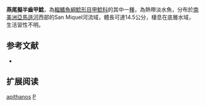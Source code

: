 {{Speciesbox
| name = 燕尾擬半齒甲鯰
| image = 
| image_width = 250px
| image_caption = 
| status = NE
| status_system = IUCN3.1
| genus = Pseudohemiodon
| species = apithanos
| authority = [[Isbrücker_&_Nijssen|Isbrücker & Nijssen]], 1978
| synonyms = 
}}

'''燕尾擬半齒甲鯰'''，為[[輻鰭魚綱|輻鰭魚綱]][[鯰形目|鯰形目]][[甲鯰科|甲鯰科]]的其中一[[種|種]]，為熱帶淡水魚，分布於[[南美洲|南美洲]][[亞馬遜河|亞馬遜河]]西部的San Miquel河流域，體長可達14.5公分，棲息在底層水域，生活習性不明。
==参考文献==
*{{FishBase_species|genus=Pseudohemiodon|species=apithanos|year=2014|month=11}}

== 扩展阅读 ==
{{refbegin}}
{{wikispecies-inline|Pseudohemiodon apithanos|燕尾擬半齒甲鯰}}
{{refend}}
{{Taxonbar|from=Q3767577}}

[[Category:擬半齒甲鯰屬|apithanos]]
[[Category:1978年描述的鱼类|P]]